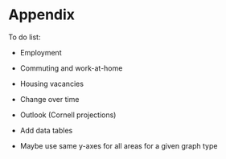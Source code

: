 # Appendix

To do list:

- Employment

- Commuting and work-at-home

- Housing vacancies

- Change over time

- Outlook (Cornell projections)

- Add data tables

- Maybe use same y-axes for all areas for a given graph type